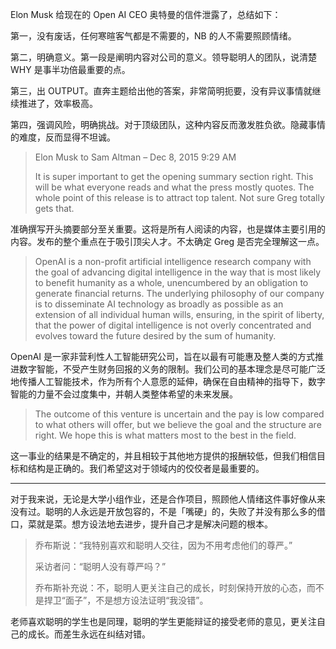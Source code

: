 Elon Musk 给现在的 Open AI CEO 奥特曼的信件泄露了，总结如下：

第一，没有废话，任何寒暄客气都是不需要的，NB 的人不需要照顾情绪。

第二，明确意义。第一段是阐明内容对公司的意义。领导聪明人的团队，说清楚 WHY 是事半功倍最重要的点。

第三，出 OUTPUT。直奔主题给出他的答案，非常简明扼要，没有异议事情就继续推进了，效率极高。

第四，强调风险，明确挑战。对于顶级团队，这种内容反而激发胜负欲。隐藏事情的难度，反而显得不坦诚。

> Elon Musk to Sam Altman – Dec 8, 2015 9:29 AM
>
> It is super important to get the opening summary section right. This will be what everyone reads and what the press mostly quotes. The whole point of this release is to attract top talent. Not sure Greg totally gets that.

准确撰写开头摘要部分至关重要。这将是所有人阅读的内容，也是媒体主要引用的内容。发布的整个重点在于吸引顶尖人才。不太确定 Greg 是否完全理解这一点。

> OpenAI is a non-profit artificial intelligence research company with the goal of advancing digital intelligence in the way that is most likely to benefit humanity as a whole, unencumbered by an obligation to generate financial returns.
> The underlying philosophy of our company is to disseminate AI technology as broadly as possible as an extension of all individual human wills, ensuring, in the spirit of liberty, that the power of digital intelligence is not overly concentrated and evolves toward the future desired by the sum of humanity.

OpenAI 是一家非营利性人工智能研究公司，旨在以最有可能惠及整人类的方式推进数字智能，不受产生财务回报的义务的限制。我们公司的基本理念是尽可能广泛地传播人工智能技术，作为所有个人意愿的延伸，确保在自由精神的指导下，数字智能的力量不会过度集中，并朝人类整体希望的未来发展。

> The outcome of this venture is uncertain and the pay is low compared to what others will offer, but we believe the goal and the structure are right. We hope this is what matters most to the best in the field.

这一事业的结果是不确定的，并且相较于其他地方提供的报酬较低，但我们相信目标和结构是正确的。我们希望这对于领域内的佼佼者是最重要的。

---

对于我来说，无论是大学小组作业，还是合作项目，照顾他人情绪这件事好像从来没有过。聪明的人永远是开放包容的，不是「嘴硬」的，失败了并没有那么多的借口，菜就是菜。想方设法地去进步，提升自己才是解决问题的根本。

> 乔布斯说：“我特别喜欢和聪明人交往，因为不用考虑他们的尊严。”
>
> 采访者问：“聪明人没有尊严吗？”
>
> 乔布斯补充说：不，聪明人更关注自己的成长，时刻保持开放的心态，而不是捍卫“面子”，不是想方设法证明“我没错”。

老师喜欢聪明的学生也是同理，聪明的学生更能辩证的接受老师的意见，更关注自己的成长。而差生永远在纠结对错。